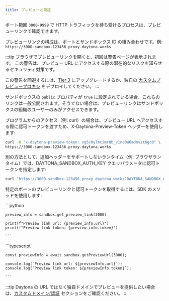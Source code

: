 ```yaml
---
title: プレビューと認証
---
```



ポート範囲 `3000-9999` で HTTP トラフィックを待ち受けるプロセスは、プレビューリンクで確認できます。

プレビューリンクの構成は、ポートとサンドボックス ID の組み合わせです。例:
`https://3000-sandbox-123456.proxy.daytona.works`

:::tip
ブラウザでプレビューリンクを開くと、初回は警告ページが表示されます。
この警告は、プレビュー URL にアクセスする際の潜在的なリスクを知らせるセキュリティ対策です。

この警告を回避するには、[Tier 3](/docs/ja/limits) にアップグレードするか、独自の [カスタムプレビュープロキシ](/docs/ja/custom-domain-authentication) をデプロイしてください。
:::

サンドボックスの `public` プロパティが `true` に設定されている場合、これらのリンクは一般公開されます。そうでない場合は、プレビューリンクはサンドボックスの組織のユーザーのみがアクセスできます。

プログラムからのアクセス（例: curl）の場合は、プレビュー URL へアクセスする際に認可トークンを渡すため、X-Daytona-Preview-Token ヘッダーを使用します:

```bash
curl -H "x-daytona-preview-token: vg5c0ylmcimr8b_v1ne0u6mdnvit6gc0" \
https://3000-sandbox-123456.proxy.daytona.works
```

別の方法として、追加ヘッダーをサポートしないランタイム（例: ブラウザランタイム）では、DAYTONA\_SANDBOX\_AUTH\_KEY クエリパラメータに認可トークンを指定します:

```bash
curl "https://3000-sandbox-123456.proxy.daytona.works?DAYTONA_SANDBOX_AUTH_KEY=vg5c0ylmcimr8b_v1ne0u6mdnvit6gc0"
```

特定のポートのプレビューリンクと認可トークンを取得するには、SDK のメソッドを使用します:

<Tabs>
  <TabItem label="Python" icon="seti:python">
    ```python

    preview_info = sandbox.get_preview_link(3000)

    print(f"Preview link url: {preview_info.url}")
    print(f"Preview link token: {preview_info.token}")

    ```
  </TabItem>

  <TabItem label="TypeScript" icon="seti:typescript">
    ```typescript

    const previewInfo = await sandbox.getPreviewUrl(3000);

    console.log(`Preview link url: ${previewInfo.url}`);
    console.log(`Preview link token: ${previewInfo.token}`);

    ```
  </TabItem>
</Tabs>

:::tip
Daytona の URL ではなく独自ドメインでプレビューを提供したい場合は、[カスタムドメイン/認証](/docs/ja/custom-domain-authentication) セクションをご確認ください。
:::
